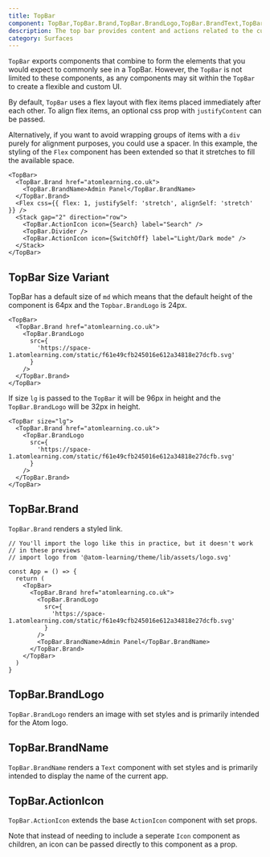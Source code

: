 ```yaml
---
title: TopBar
component: TopBar,TopBar.Brand,TopBar.BrandLogo,TopBar.BrandText,TopBar.ActionIcon
description: The top bar provides content and actions related to the current screen. It is used for branding, screen titles, navigation, and actions.
category: Surfaces
---
```


`TopBar` exports components that combine to form the elements that you would expect to commonly see in a TopBar. However, the `TopBar` is not limited to these components, as any components may sit within the `TopBar` to create a flexible and custom UI.

By default, `TopBar` uses a flex layout with flex items placed immediately after each other. To align flex items, an optional css prop with `justifyContent` can be passed.

Alternatively, if you want to avoid wrapping groups of items with a `div` purely for alignment purposes, you could use a spacer. In this example, the styling of the `Flex` component has been extended so that it stretches to fill the available space.

```tsx preview
<TopBar>
  <TopBar.Brand href="atomlearning.co.uk">
    <TopBar.BrandName>Admin Panel</TopBar.BrandName>
  </TopBar.Brand>
  <Flex css={{ flex: 1, justifySelf: 'stretch', alignSelf: 'stretch' }} />
  <Stack gap="2" direction="row">
    <TopBar.ActionIcon icon={Search} label="Search" />
    <TopBar.Divider />
    <TopBar.ActionIcon icon={SwitchOff} label="Light/Dark mode" />
  </Stack>
</TopBar>
```

## TopBar Size Variant

TopBar has a default size of `md` which means that the default height of the component is 64px and the `Topbar.BrandLogo` is 24px.

```tsx preview
<TopBar>
  <TopBar.Brand href="atomlearning.co.uk">
    <TopBar.BrandLogo
      src={
        'https://space-1.atomlearning.com/static/f61e49cfb245016e612a34818e27dcfb.svg'
      }
    />
  </TopBar.Brand>
</TopBar>
```

If size `lg` is passed to the `TopBar` it will be 96px in height and the `TopBar.BrandLogo` will be 32px in height.

```tsx preview
<TopBar size="lg">
  <TopBar.Brand href="atomlearning.co.uk">
    <TopBar.BrandLogo
      src={
        'https://space-1.atomlearning.com/static/f61e49cfb245016e612a34818e27dcfb.svg'
      }
    />
  </TopBar.Brand>
</TopBar>
```

## TopBar.Brand

`TopBar.Brand` renders a styled link.

```tsx
// You'll import the logo like this in practice, but it doesn't work
// in these previews
// import logo from '@atom-learning/theme/lib/assets/logo.svg'

const App = () => {
  return (
    <TopBar>
      <TopBar.Brand href="atomlearning.co.uk">
        <TopBar.BrandLogo
          src={
            'https://space-1.atomlearning.com/static/f61e49cfb245016e612a34818e27dcfb.svg'
          }
        />
        <TopBar.BrandName>Admin Panel</TopBar.BrandName>
      </TopBar.Brand>
    </TopBar>
  )
}
```

## TopBar.BrandLogo

`TopBar.BrandLogo` renders an image with set styles and is primarily intended for the Atom logo.

## TopBar.BrandName

`TopBar.BrandName` renders a `Text` component with set styles and is primarily intended to display the name of the current app.

## TopBar.ActionIcon

`TopBar.ActionIcon` extends the base `ActionIcon` component with set props.

Note that instead of needing to include a seperate `Icon` component as children, an icon can be passed directly to this component as a prop.
